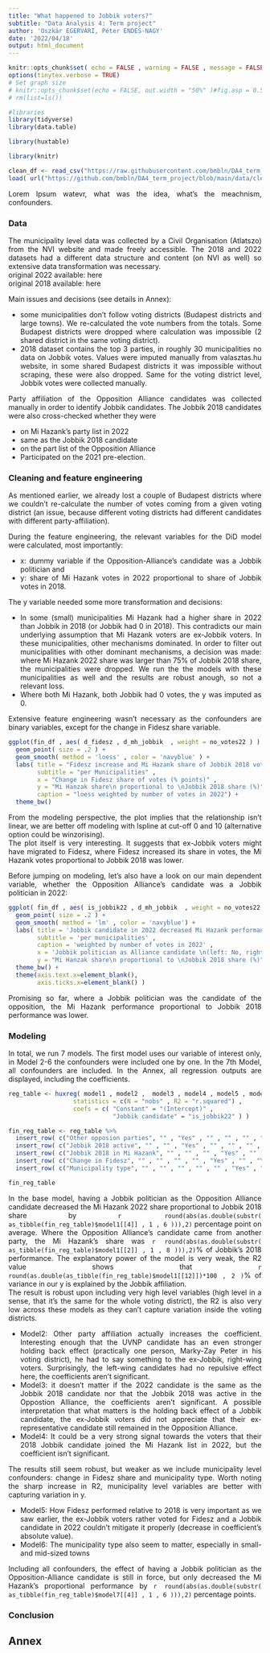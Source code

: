 ```yaml
---
title: "What happened to Jobbik voters?"
subtitle: "Data Analysis 4: Term project"
author: 'Oszkár EGERVÁRI, Péter ENDES-NAGY'
date: '2022/04/18'
output: html_document
---
```


<style>
body {
text-align: justify}
</style>

```r
knitr::opts_chunk$set( echo = FALSE , warning = FALSE , message = FALSE , cache = TRUE , fig.pos = "!H", out.extra = "")
options(tinytex.verbose = TRUE)
# Set graph size
# knitr::opts_chunk$set(echo = FALSE, out.width = "50%" )#fig.asp = 0.5, fig.width = 7, out.width = "90%" )
# rm(list=ls())

#libraries
library(tidyverse)
library(data.table)

library(huxtable)

library(knitr)

clean_df <- read_csv("https://raw.githubusercontent.com/bmbln/DA4_term_project/main/data/clean/clean_df.csv")
load( url("https://github.com/bmbln/DA4_term_project/blob/main/data/clean/results.RData?raw=true"))
```

Lorem Ipsum watevr, what was the idea, what's the meachnism, confounders. 

### Data  

The municipality level data was collected by a Civil Organisation (Atlatszo) from the NVI website and made freely accessible. The 2018 and 2022 datasets had a different data structure and content (on NVI as well) so extensive data transformation was necessary.  
original 2022 available: here  
original 2018 available: here  

Main issues and decisions (see details in Annex):  

- some municipalities don't follow voting districts (Budapest districts and large towns). We re-calculated the vote numbers from the totals. Some Budapest districts were dropped where calculation was impossible (2 shared district in the same voting district). 
- 2018 dataset contains the top 3 parties, in roughly 30 municipalities no data on Jobbik votes. Values were imputed manually from valasztas.hu website, in some shared Budapest districts it was impossible without scraping, these were also dropped. Same for the voting district level, Jobbik votes were collected manually. 

Party affiliation of the Opposition Alliance candidates was collected manually in order to identify Jobbik candidates. The Jobbik 2018 candidates were also cross-checked whether they were  

- on Mi Hazank's party list in 2022
- same as the Jobbik 2018 candidate 
- on the part list of the Opposition Alliance
- Participated on the 2021 pre-election.  

### Cleaning and feature engineering
As mentioned earlier, we already lost a couple of Budapest districts where we couldn't re-calculate the number of votes coming from a given voting district (an issue, because different voting districts had different candidates with different party-affiliation).  

During the feature engineering, the relevant variables for the DiD model were calculated, most importantly:  

- x: dummy variable if the Opposition-Alliance's candidate was a Jobbik politician and 
- y: share of Mi Hazank votes in 2022 proportional to share of Jobbik votes in 2018.  

The y variable needed some more transformation and decisions:   

- In some (small) municipalities Mi Hazank had a higher share in 2022 than Jobbik in 2018 (or Jobbik had 0 in 2018). This contradicts our main underlying assumption that Mi Hazank voters are ex-Jobbik voters. In these municipalities, other mechanisms dominated. In order to filter out municipalities with other dominant mechanisms, a decision was made: where Mi Hazank 2022 share was larger than 75% of Jobbik 2018 share, the municipalities were dropped. We run the the models with these municipalities as well and the results are robust anough, so not a relevant loss.    
- Where both Mi Hazank, both Jobbik had 0 votes, the y was imputed as 0. 

Extensive feature engineering wasn't necessary as the confounders are binary variables, except for the change in Fidesz share variable.  

```r
ggplot(fin_df , aes( d_fidesz , d_mh_jobbik  , weight = no_votes22 ) ) +
  geom_point( size = .2 ) +
  geom_smooth( method = 'loess' , color = 'navyblue' ) + 
  labs( title = "Fidesz increase and Mi Hazank share of Jobbik 2018 votes" , 
        subtitle = "per Municipalities" ,
        x = "Change in Fidesz share of votes (% points)" , 
        y = "Mi Hanzak share\n proportional to \nJobbik 2018 share (%)" , 
        caption = "loess weighted by number of votes in 2022") +
  theme_bw()
```

From the modeling perspective, the plot implies that the relationship isn't linear, we are better off modeling with lspline at cut-off 0 and 10 (alternative option could be winzorising).  
The plot itself is very interesting. It suggests that ex-Jobbik voters might have migrated to Fidesz, where Fidesz increased its share in votes, the Mi Hazank votes proportional to Jobbik 2018 was lower.  

Before jumping on modeling, let's also have a look on our main dependent variable, whether the Opposition Alliance's candidate was a Jobbik politician in 2022:  
```r
ggplot( fin_df , aes( is_jobbik22 , d_mh_jobbik  , weight = no_votes22 ) ) +
  geom_point( size = .2 ) + 
  geom_smooth( method = 'lm' , color = 'navyblue') + 
  labs( title = 'Jobbik candidate in 2022 decreased Mi Hazank performance?' ,
        subtitle = 'per municipalities' ,
        caption = 'weighted by number of votes in 2022' , 
        x = 'Jobbik politician as Alliance candidate \n(left: No, right: Yes)' , 
        y = "Mi Hanzak share\n proportional to \nJobbik 2018 share (%)" ) +
  theme_bw() +
  theme(axis.text.x=element_blank(),
        axis.ticks.x=element_blank() )
```


Promising so far, where a Jobbik politician was the candidate of the opposition, the Mi Hazank performance proportional to Jobbik 2018 performance was lower.  

### Modeling  
In total, we run 7 models. The first model uses our variable of interest only, in Model 2-6 the confounders were included one by one. In the 7th Model, all confounders are included. In the Annex, all regression outputs are displayed, including the coefficients.  

```r
reg_table <- huxreg( model1 , model2 ,  model3 , model4 , model5 , model6 , model7 ,
                  statistics = c(N = "nobs" , R2 = "r.squared") , 
                  coefs = c( "Constant" = "(Intercept)" , 
                             "Jobbik candidate" = "is_jobbik22" ) )

fin_reg_table <- reg_table %>% 
  insert_row( c("Other opposion parties", "" , "Yes" , "" , "" , "" , "" , "Yes") , after = 5 ) %>% 
  insert_row( c("Jobbik 2018 active", "" , "" , "Yes" , "" , "" , "" , "Yes") , after = 6 ) %>% 
  insert_row( c("Jobbik 2018 in Mi Hazank", "" , "" , "" , "Yes" , "" , "" , "Yes") , after = 7 ) %>% 
  insert_row( c("Change in Fidesz", "" , "" , "" , "" , "Yes" , "" , "Yes") , after = 8 ) %>% 
  insert_row( c("Municipality type", "" , "" , "" , "" , "" , "Yes" , "Yes") , after = 9 )

fin_reg_table
```

In the base model, having a Jobbik politician as the Opposition Alliance candidate decreased the Mi Hazank 2022 share proportional to Jobbik 2018 share by `r round(abs(as.double(substr( as_tibble(fin_reg_table)$model1[[4]] , 1 , 6 ))),2)` percentage point on average. Where the Opposition Alliance's candidate came from another party, the Mi Hazank's share was `r round(abs(as.double(substr( as_tibble(fin_reg_table)$model1[[2]] , 1 , 8 ))),2)`% of Jobbik's 2018 performance. The explanatory power of the model is very weak, the R2 value shows that `r round(as.double(as_tibble(fin_reg_table)$model1[[12]])*100 , 2 )`% of variance in our y is explained by the Jobbik affiliation.  
The result is robust upon including very high level variables (high level in a sense, that it's the same for the whole voting district), the R2 is also very low across these models as they can't capture variation inside the voting districts.  

- Model2: Other party affiliation actually increases the coefficient. Interesting enough that the UVNP candidate has an even stronger holding back effect (practically one person, Marky-Zay Peter in his voting district), he had to say something to the ex-Jobbik, right-wing voters. Surprisingly, the left-wing candidates had no repulsive effect here, the coefficients aren't significant.  
- Model3: it doesn't matter if the 2022 candidate is the same as the Jobbik 2018 candidate nor that the Jobbik 2018 was active in the Oppostion Alliance, the coefficients aren't significant. A possible interpretation that what matters is the holding back effect of a Jobbik candidate, the ex-Jobbik voters did not appreciate that their ex-representative candidate still remained in the Opposition Alliance.  
- Model4: It could be a very strong signal towards the voters that their 2018 Jobbik candidate joined the Mi Hazank list in 2022, but the coefficient isn't significant.  

The results still seem robust, but weaker as we include municipality level confounders: change in Fidesz share and municipality type. Worth noting the sharp increase in R2, municipality level variables are better with capturing variation in y.  

- Model5: How Fidesz performed relative to 2018 is very important as we saw earlier, the ex-Jobbik voters rather voted for Fidesz and a Jobbik candidate in 2022 couldn't mitigate it properly (decrease in coefficient's absolute value).  
- Model6:  The municipality type also seem to matter, especially in small- and mid-sized towns

Including all confounders, the effect of having a Jobbik politician as the Opposition-Alliance candidate is still in force, but only decreased the Mi Hazank's proportional performance by `r round(abs(as.double(substr( as_tibble(fin_reg_table)$model7[[4]] , 1 , 6 ))),2)` percentage points.  

### Conclusion  


## Annex  
